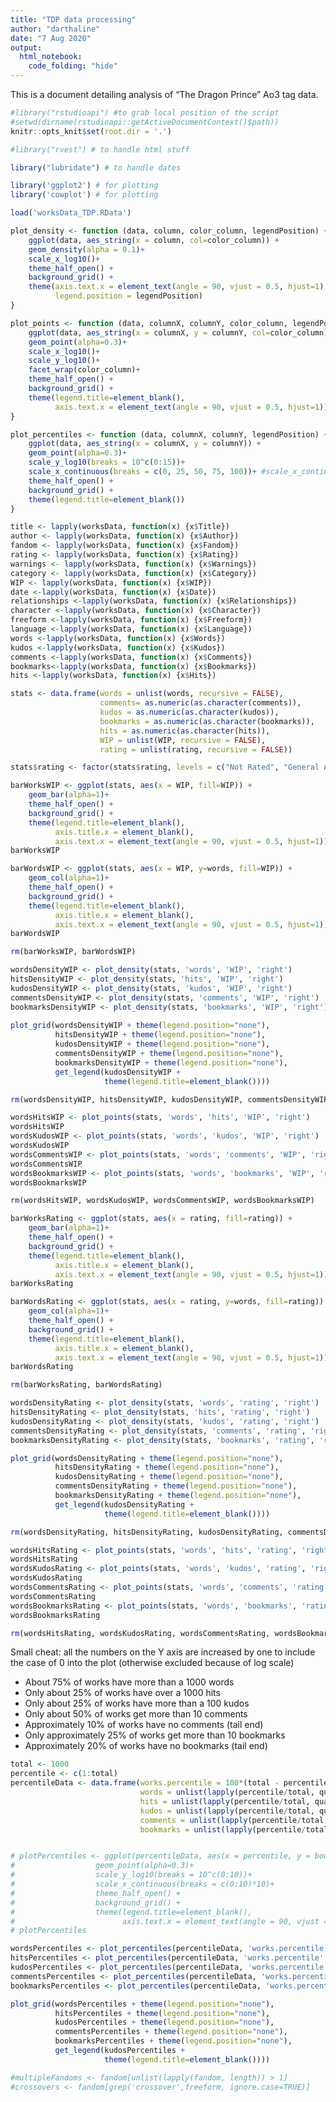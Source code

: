 ```yaml
---
title: "TDP data processing"
author: "darthaline"
date: "7 Aug 2020"
output:
  html_notebook:
    code_folding: "hide"
---
```


This is a document detailing analysis of "The Dragon Prince" Ao3 tag data.

```r
#library("rstudioapi") #to grab local position of the script
#setwd(dirname(rstudioapi::getActiveDocumentContext()$path))
knitr::opts_knit$set(root.dir = '.')

#library("rvest") # to handle html stuff

library("lubridate") # to handle dates

library('ggplot2') # for plotting
library('cowplot') # for plotting

load('worksData_TDP.RData')
```


```r

plot_density <- function (data, column, color_column, legendPosition) {
    ggplot(data, aes_string(x = column, col=color_column)) + 
    geom_density(alpha = 0.1)+
    scale_x_log10()+
    theme_half_open() +
    background_grid() +
    theme(axis.text.x = element_text(angle = 90, vjust = 0.5, hjust=1),
          legend.position = legendPosition)
}

plot_points <- function (data, columnX, columnY, color_column, legendPosition) {
    ggplot(data, aes_string(x = columnX, y = columnY, col=color_column)) + 
    geom_point(alpha=0.3)+
    scale_x_log10()+
    scale_y_log10()+
    facet_wrap(color_column)+
    theme_half_open() +
    background_grid() +
    theme(legend.title=element_blank(),
          axis.text.x = element_text(angle = 90, vjust = 0.5, hjust=1))
}

plot_percentiles <- function (data, columnX, columnY, legendPosition) {
    ggplot(data, aes_string(x = columnX, y = columnY)) + 
    geom_point(alpha=0.3)+
    scale_y_log10(breaks = 10^c(0:15))+
    scale_x_continuous(breaks = c(0, 25, 50, 75, 100))+ #scale_x_continuous(breaks = c(0:10)*10)+
    theme_half_open() +
    background_grid() +
    theme(legend.title=element_blank())
}


```

```r
title <- lapply(worksData, function(x) {x$Title})
author <- lapply(worksData, function(x) {x$Author})
fandom <- lapply(worksData, function(x) {x$Fandom})
rating <- lapply(worksData, function(x) {x$Rating})
warnings <- lapply(worksData, function(x) {x$Warnings})
category <- lapply(worksData, function(x) {x$Category})
WIP <- lapply(worksData, function(x) {x$WIP})
date <-lapply(worksData, function(x) {x$Date})
relationships <-lapply(worksData, function(x) {x$Relationships})
character <-lapply(worksData, function(x) {x$Character})
freeform <-lapply(worksData, function(x) {x$Freeform})
language <-lapply(worksData, function(x) {x$Language})
words <-lapply(worksData, function(x) {x$Words})
kudos <-lapply(worksData, function(x) {x$Kudos})
comments <-lapply(worksData, function(x) {x$Comments})
bookmarks<-lapply(worksData, function(x) {x$Bookmarks})
hits <-lapply(worksData, function(x) {x$Hits})

stats <- data.frame(words = unlist(words, recursive = FALSE),
                    comments= as.numeric(as.character(comments)),
                    kudos = as.numeric(as.character(kudos)),
                    bookmarks = as.numeric(as.character(bookmarks)),
                    hits = as.numeric(as.character(hits)),
                    WIP = unlist(WIP, recursive = FALSE),
                    rating = unlist(rating, recursive = FALSE))

stats$rating <- factor(stats$rating, levels = c("Not Rated", "General Audiences", "Teen And Up Audiences", "Mature", "Explicit"))

```

```r

barWorksWIP <- ggplot(stats, aes(x = WIP, fill=WIP)) + 
    geom_bar(alpha=1)+
    theme_half_open() +
    background_grid() +
    theme(legend.title=element_blank(),
          axis.title.x = element_blank(),
          axis.text.x = element_text(angle = 90, vjust = 0.5, hjust=1))
barWorksWIP

barWordsWIP <- ggplot(stats, aes(x = WIP, y=words, fill=WIP)) + 
    geom_col(alpha=1)+
    theme_half_open() +
    background_grid() +
    theme(legend.title=element_blank(),
          axis.title.x = element_blank(),
          axis.text.x = element_text(angle = 90, vjust = 0.5, hjust=1))
barWordsWIP

rm(barWorksWIP, barWordsWIP)
```


```r

wordsDensityWIP <- plot_density(stats, 'words', 'WIP', 'right')
hitsDensityWIP <- plot_density(stats, 'hits', 'WIP', 'right')
kudosDensityWIP <- plot_density(stats, 'kudos', 'WIP', 'right')
commentsDensityWIP <- plot_density(stats, 'comments', 'WIP', 'right')
bookmarksDensityWIP <- plot_density(stats, 'bookmarks', 'WIP', 'right')
  
plot_grid(wordsDensityWIP + theme(legend.position="none"),
          hitsDensityWIP + theme(legend.position="none"),
          kudosDensityWIP + theme(legend.position="none"),
          commentsDensityWIP + theme(legend.position="none"),
          bookmarksDensityWIP + theme(legend.position="none"),
          get_legend(kudosDensityWIP +
                     theme(legend.title=element_blank())))

rm(wordsDensityWIP, hitsDensityWIP, kudosDensityWIP, commentsDensityWIP, bookmarksDensityWIP)
```

```r
wordsHitsWIP <- plot_points(stats, 'words', 'hits', 'WIP', 'right')
wordsHitsWIP
wordsKudosWIP <- plot_points(stats, 'words', 'kudos', 'WIP', 'right')
wordsKudosWIP
wordsCommentsWIP <- plot_points(stats, 'words', 'comments', 'WIP', 'right')
wordsCommentsWIP
wordsBookmarksWIP <- plot_points(stats, 'words', 'bookmarks', 'WIP', 'right')
wordsBookmarksWIP

rm(wordsHitsWIP, wordsKudosWIP, wordsCommentsWIP, wordsBookmarksWIP)
```

```r

barWorksRating <- ggplot(stats, aes(x = rating, fill=rating)) + 
    geom_bar(alpha=1)+
    theme_half_open() +
    background_grid() +
    theme(legend.title=element_blank(),
          axis.title.x = element_blank(),
          axis.text.x = element_text(angle = 90, vjust = 0.5, hjust=1))
barWorksRating

barWordsRating <- ggplot(stats, aes(x = rating, y=words, fill=rating)) + 
    geom_col(alpha=1)+
    theme_half_open() +
    background_grid() +
    theme(legend.title=element_blank(),
          axis.title.x = element_blank(),
          axis.text.x = element_text(angle = 90, vjust = 0.5, hjust=1))
barWordsRating

rm(barWorksRating, barWordsRating)
```

```r
wordsDensityRating <- plot_density(stats, 'words', 'rating', 'right')
hitsDensityRating <- plot_density(stats, 'hits', 'rating', 'right')
kudosDensityRating <- plot_density(stats, 'kudos', 'rating', 'right')
commentsDensityRating <- plot_density(stats, 'comments', 'rating', 'right')
bookmarksDensityRating <- plot_density(stats, 'bookmarks', 'rating', 'right')

plot_grid(wordsDensityRating + theme(legend.position="none"),
          hitsDensityRating + theme(legend.position="none"),
          kudosDensityRating + theme(legend.position="none"),
          commentsDensityRating + theme(legend.position="none"),
          bookmarksDensityRating + theme(legend.position="none"),
          get_legend(kudosDensityRating +
                     theme(legend.title=element_blank())))

rm(wordsDensityRating, hitsDensityRating, kudosDensityRating, commentsDensityRating, bookmarksDensityRating)
```


```r
wordsHitsRating <- plot_points(stats, 'words', 'hits', 'rating', 'right')
wordsHitsRating
wordsKudosRating <- plot_points(stats, 'words', 'kudos', 'rating', 'right')
wordsKudosRating
wordsCommentsRating <- plot_points(stats, 'words', 'comments', 'rating', 'right')
wordsCommentsRating
wordsBookmarksRating <- plot_points(stats, 'words', 'bookmarks', 'rating', 'right')
wordsBookmarksRating

rm(wordsHitsRating, wordsKudosRating, wordsCommentsRating, wordsBookmarksRating)

```

Small cheat: all the numbers on the Y axis are increased by one to include the case of 0 into the plot (otherwise excluded because of log scale)

* About 75% of works have more than a 1000 words
* Only about 25% of works have over a 1000 hits
* Only about 25% of works have more than a 100 kudos
* Only about 50% of works get more than 10 comments
* Approximately 10% of works have no comments (tail end)
* Only approximately 25% of works get more than 10 bookmarks
* Approximately 20% of works have no bookmarks (tail end)

```r
total <- 1000
percentile <- c(1:total)
percentileData <- data.frame(works.percentile = 100*(total - percentile)/total,
                             words = unlist(lapply(percentile/total, quantile, x = unlist(words))) + 1,
                             hits = unlist(lapply(percentile/total, quantile, x = unlist(hits))) + 1,
                             kudos = unlist(lapply(percentile/total, quantile, x = unlist(kudos))) + 1,
                             comments = unlist(lapply(percentile/total, quantile, x = unlist(comments))) + 1,
                             bookmarks = unlist(lapply(percentile/total, quantile, x = unlist(bookmarks))) + 1 )


# plotPercentiles <- ggplot(percentileData, aes(x = percentile, y = bookmarks)) + 
#                  geom_point(alpha=0.3)+
#                  scale_y_log10(breaks = 10^c(0:10))+
#                  scale_x_continuous(breaks = c(0:10)*10)+
#                  theme_half_open() +
#                  background_grid() +
#                  theme(legend.title=element_blank(),
#                        axis.text.x = element_text(angle = 90, vjust = 0.5, hjust=1))
# plotPercentiles

wordsPercentiles <- plot_percentiles(percentileData, 'works.percentile', 'words', 'right')
hitsPercentiles <- plot_percentiles(percentileData, 'works.percentile', 'hits', 'right')
kudosPercentiles <- plot_percentiles(percentileData, 'works.percentile', 'kudos', 'right')
commentsPercentiles <- plot_percentiles(percentileData, 'works.percentile', 'comments', 'right')
bookmarksPercentiles <- plot_percentiles(percentileData, 'works.percentile', 'bookmarks', 'right')

plot_grid(wordsPercentiles + theme(legend.position="none"),
          hitsPercentiles + theme(legend.position="none"),
          kudosPercentiles + theme(legend.position="none"),
          commentsPercentiles + theme(legend.position="none"),
          bookmarksPercentiles + theme(legend.position="none"),
          get_legend(kudosPercentiles +
                     theme(legend.title=element_blank())))

#multipleFandoms <- fandom[unlist(lapply(fandom, length)) > 1]
#crossovers <- fandom[grep('crossover',freeform, ignore.case=TRUE)]

```